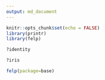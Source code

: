 ```yaml
---
output: md_document
---
```


```r
knitr::opts_chunk$set(echo = FALSE)
library(printr)
library(felp)
```


```r
?identity
```

```r
?iris
```

```r
felp(package=base)
```

